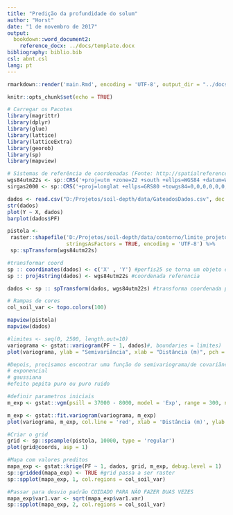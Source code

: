```yaml
---
title: "Predição da profundidade do solum"
author: "Horst"
date: "1 de novembro de 2017"
output:
  bookdown::word_document2:
    reference_docx: ../docs/template.docx
bibliography: biblio.bib
csl: abnt.csl
lang: pt
---
```


```r
rmarkdown::render('main.Rmd', encoding = 'UTF-8', output_dir = "../docs")
```

```r
knitr::opts_chunk$set(echo = TRUE)
```
```r
# Carregar os Pacotes
library(magrittr)
library(dplyr)
library(glue)
library(lattice)
library(latticeExtra)
library(georob)
library(sp)
library(mapview)

# Sistemas de referência de coordenadas (Fonte: http://spatialreference.org/ref/epsg/)
wgs84utm22s <- sp::CRS('+proj=utm +zone=22 +south +ellps=WGS84 +datum=WGS84 +units=m +no_defs')
sirgas2000 <- sp::CRS('+proj=longlat +ellps=GRS80 +towgs84=0,0,0,0,0,0,0 +no_defs')

```

```r
dados <- read.csv("D:/Projetos/soil-depth/data/GateadosDados.csv", dec = ".", sep= ";", stringsAsFactors = FALSE)
str(dados)
plot(Y ~ X, dados)
barplot(dados$PF)

pistola <- 
 raster::shapefile('D:/Projetos/soil-depth/data/contorno/limite_projeto.shp',
                   stringsAsFactors = TRUE, encoding = 'UTF-8') %>%
 sp::spTransform(wgs84utm22s)
```

```r
#transformar coord
sp :: coordinates(dados) <- c('X' , 'Y') #perfis25 se torna um objeto espacial
sp :: proj4string(dados) <- wgs84utm22s #coordenada referencia

dados <- sp :: spTransform(dados, wgs84utm22s) #transforma coordenada para wgs84

# Rampas de cores
col_soil_var <- topo.colors(100)

mapview(pistola)
mapview(dados)
```

```r
#limites <- seq(0, 2500, length.out=10)
variograma <- gstat::variogram(PF ~ 1, dados)#, boundaries = limites)
plot(variograma, ylab = "Semivariância", xlab = "Distância (m)", pch = 20, cex = 1.5, plot.numbers = TRUE) #plot.numbers (pares de dados)

```

```r
#Depois, precisamos encontrar uma função do semivariograma/de covariãncia que descrevam esse comportamento dos dados:
# exponencial
# gaussiana
#efeito pepita puro ou puro ruido

#definir parametros iniciais
m_exp <- gstat::vgm(psill = 37000 - 8000, model = 'Exp', range = 300, nugget = 8000)

m_exp <- gstat::fit.variogram(variograma, m_exp)
plot(variograma, m_exp, col.line = 'red', xlab = 'Distância (m)', ylab = 'Semivariância')
```

```r

#Criar o grid
grid <- sp::spsample(pistola, 10000, type = 'regular')
plot(grid@coords, asp = 1)

#Mapa com valores preditos
mapa_exp <- gstat::krige(PF ~ 1, dados, grid, m_exp, debug.level = 1)
sp::gridded(mapa_exp) <- TRUE #grid passa a ser raster
sp::spplot(mapa_exp, 1, col.regions = col_soil_var)

#Passar para desvio padrão CUIDADO PARA NÃO FAZER DUAS VEZES
mapa_exp$var1.var <- sqrt(mapa_exp$var1.var)
sp::spplot(mapa_exp, 2, col.regions = col_soil_var)
```
